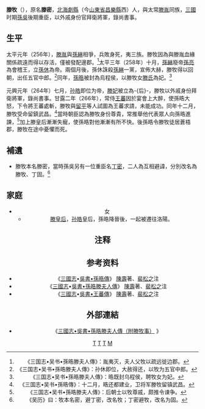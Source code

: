 {{東亞男性歷史人物
|名稱 =滕牧
|國家 = [[東漢|東漢]]、[[孫吳|孫吳]]
|時代 =東漢末年至三國時期
|主君 =	[[孫權|孫權]]、[[孫亮|孫亮]]、[[孫休|孫休]]、[[孫晧|孫晧]]
|最高職務 = 衛將軍，錄尚書事
|姓名 =滕牧
|別名 =滕密
|官職 =五官中郎→衛將軍，錄尚書事
|封爵 =高密侯
|籍貫 =[[北海郡|北海]][[劇縣|劇縣]]（今[[山東省|山東省]][[昌樂縣|昌樂縣]]西）
|女 =[[滕皇后|滕皇后]]
|注釋 =
}}

'''滕牧'''（{{bd|？||3世紀||catIdx=T}}），原名'''滕密'''，[[北海郡|北海]][[劇縣|劇縣]]（今[[山東省|山東省]][[昌樂縣|昌樂縣]]西）人，與太常[[滕胤|滕胤]]同族，[[三國|三國]]时期[[孫吳|孫吳]]後期重臣，以外戚身份官拜衛將軍，錄尚書事。

==生平==
太平元年（256年），[[滕胤|滕胤]]與[[孫綝|孫綝]]相爭，兵敗身死，夷三族。滕牧因為與滕胤血緣關係疏遠而得以存活，僅被發配邊郡。<ref>《三国志•吴书•孫晧滕夫人傳》：胤夷灭，夫人父牧以疏远徙边郡。</ref>太平三年（258年）十月，[[孫綝|孫綝]]廢帝[[孫亮|孫亮]]為會稽王，立[[孫休|孫休]]為帝。兩個月後，孫休誅殺[[孫綝|孫綝]]一黨，宣佈大赫，滕牧得以回朝，出任五官中郎。<ref>《三国志•吴书•孫晧滕夫人傳》：孙休即位，大赦得还，以牧为五官中郎。</ref>同年，[[孫晧|孫晧]]被封為烏程侯，以滕牧女[[滕皇后|滕氏]]為妃。<ref>《三国志•吴书•孫晧滕夫人傳》：晧既封乌程侯，聘牧女为妃。</ref>

元興元年（264年）七月，[[孙皓|孙皓]]即位为帝，[[滕芳蘭|滕妃]]被立為-{后}-，滕牧以外戚身份拜衛將軍，錄尚書事。甘露二年（266年），常侍[[王蕃|王蕃]]因於宴會上大醉，使孫晧大怒，下令將王蕃處斬，滕牧與[[留平|留平]]等人試圖為王蕃求請，未能成功。同年十二月，滕牧受命留鎮武昌。<ref>《三国志•吴书•孫晧傳》：十二月，晧还都建业，卫将军滕牧留镇武昌。</ref>當時朝臣認為滕牧身份尊貴，常推舉他代表眾人向孫晧進諫，<ref>《三国志•吴书•孫晧滕夫人傳》：后朝士以牧尊戚，颇推令谏争。</ref>加上滕皇后漸漸失寵，使孫晧對他漸漸有所不快。後孫晧令滕牧徒居蒼梧郡，滕牧在途中憂懼而死。

==補遺==
*滕牧本名滕密，當時孫吳另有一位重臣名[[丁固_(東吳)|丁密]]，二人為互相避諱，分別改名為滕牧、丁固。<ref>《吴历》曰：牧本名密，避丁密，改名牧；丁密避牧，改名为固。</ref> 

==家庭==
{{Ahnentafel top|北海滕氏家系}}<center>
{{chart/start}}
{{chart| |,|-|-|-|-|-|-|-|-|-|-|-|-|-|-|-|-|-|-|-|-|-|-|-|-|-|.| |}}
{{chart| |!| | | |,|-|-|-|-|-|-|-|-|-|.| | | | | | | | | | | |!| |}}
{{chart|Ws|y|Sj| | | | | | | |Sd| | | | | | | | | |Wj|Ws=[[孫破虜吳夫人|吳氏]]|Sj=[[孫堅_(東吳)|孫堅]]|Sd=[[孫靜|孫靜]]|Wj=[[吳景|吳景]]}}
{{chart| | | |!| | | | | | | | | | | |!| | |,|-|-|-|-|.| | | |!| |}}
{{chart| | |Sq| | | | | |Zg| |Sh| |Td| |Tz| |Wq|Sq=[[孫權|孫權]]|Zg=[[諸葛瑾|諸葛瑾]]|Sh=[[孫奐|孫奐]]|Td=滕耽|Tz=滕胄|Wq=吳祺|boxstyle_Td=background-color:#dfd;|boxstyle_Tz=background-color:#dfd;}}
{{chart| | | |!| | | | | | | |!| | | |!| | | | | | | |!| | | |!| |}}
{{chart| | |Sh| |Tm| |Zg| |Ss|~|~|y|~|~|Ty| |Wz|Sh=[[孫和|孫和]]|Tm=滕牧|Zg=[[諸葛恪|諸葛恪]]|Ss=孫氏|Ty=[[滕胤|滕胤]]|Wz=吳纂|boxstyle_Tm=background-color:#dfd;|boxstyle_Ty=background-color:#dfd;}}
{{chart| | | |!| | | |!| | | |!| | | | |,|-|-|^|-|-|.| | | | |:| |}}
{{chart| | |Sh|~|Th| |Zg|~|~|Ts| | | |Ts|~|~|~|J| |Sh=[[孫皓|孫皓]]|Th=[[滕皇后|滕皇后]]|Zg=諸葛竦|Ts=滕氏|boxstyle_Th=background-color:#dfd;|boxstyle_Ts=background-color:#dfd;}}
{{chart/end}}
{{ahnentafel bottom}}
*女
**[[滕皇后|滕皇后]]，[[孙皓|孙皓]]皇后，孫晧降晉後，一起被遷往洛陽。

==注释==
{{reflist|2}}

==参考资料==
* 《[[三國志|三國志]]•[[s:三國志/卷48|吳書•孫晧傳]]》 [[陳壽|陳壽]]著、[[裴松之|裴松之]]注
* 《[[三國志|三國志]]•[[s:三國志/卷50|吳書•孫晧滕夫人傳]]》 [[陳壽|陳壽]]著、[[裴松之|裴松之]]注
* 《[[三國志|三國志]]•[[s:三國志/卷65|吳書•王蕃傳]]》 [[陳壽|陳壽]]著、[[裴松之|裴松之]]注

==外部連結==
*《[http://www.guoxue.com/shibu/24shi/sangzz/sgzz_050.htm 三國志•吳書•孫晧滕夫人傳（附滕牧事）] {{Wayback|url=http://www.guoxue.com/shibu/24shi/sangzz/sgzz_050.htm |date=20150302030628 }}》

{{start box}}
{{s-off}}
{{s-before|[[濮陽興|濮陽興]]}}
{{s-title|[[孫吳|孫吳]][[衛將軍|衛將軍]]|264年—？}}
{{s-after[[]]}}
{{end box}}

[[Category:東吳軍事人物|T]]
[[Category:東吳政治人物|T]]
[[Category:東吳列侯|T]]
[[Category:滕姓|M]]